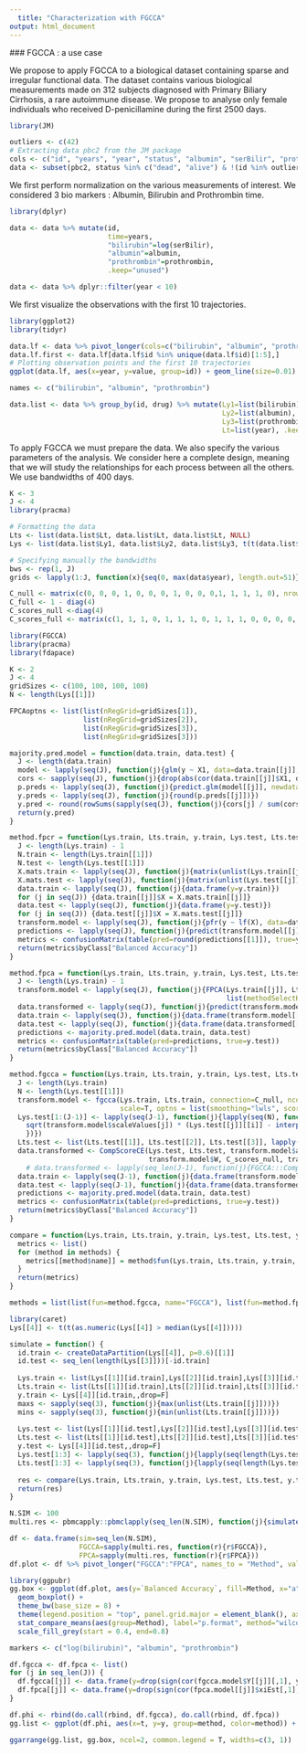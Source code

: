 ```yaml
--- 
  title: "Characterization with FGCCA" 
output: html_document
--- 
```

  
  ### FGCCA : a use case
  
  We propose to apply FGCCA to a biological dataset containing sparse and irregular functional data. The dataset contains various biological measurements made on 312 subjects diagnosed with Primary Biliary Cirrhosis, a rare autoimmune disease. We propose to analyse only female individuals who received D-penicillamine during the first 2500 days. 

``` r
library(JM)

outliers <- c(42)
# Extracting data pbc2 from the JM package
cols <- c("id", "years", "year", "status", "albumin", "serBilir", "prothrombin", "age", "sex", "drug")
data <- subset(pbc2, status %in% c("dead", "alive") & !(id %in% outliers), cols)
```

We first perform normalization on the various measurements of interest. We considered 3 bio markers : Albumin, Bilirubin and Prothrombin time.

```r
library(dplyr)

data <- data %>% mutate(id,
                        time=years,
                        "bilirubin"=log(serBilir), 
                        "albumin"=albumin, 
                        "prothrombin"=prothrombin, 
                        .keep="unused")

data <- data %>% dplyr::filter(year < 10)
```

We first visualize the observations with the first 10 trajectories.

```r
library(ggplot2)
library(tidyr)

data.lf <- data %>% pivot_longer(cols=c("bilirubin", "albumin", "prothrombin"))
data.lf.first <- data.lf[data.lf$id %in% unique(data.lf$id)[1:5],]
# Plotting observation points and the first 10 trajectories
ggplot(data.lf, aes(x=year, y=value, group=id)) + geom_line(size=0.01) + geom_point(size=0.4) + facet_wrap(name~.,scale="free") + theme_bw(base_size = 15) + theme(axis.title.y = element_blank() , axis.text.y = element_blank(), axis.ticks.y = element_blank(), axis.title.x = element_blank())
```

```r
names <- c("bilirubin", "albumin", "prothrombin")

data.list <- data %>% group_by(id, drug) %>% mutate(Ly1=list(bilirubin),
                                                    Ly2=list(albumin),
                                                    Ly3=list(prothrombin),
                                                    Lt=list(year), .keep="unused") %>% dplyr::filter(row_number(id)==1) %>% ungroup()

```

To apply FGCCA we must prepare the data. We also specify the various parameters of the analysis. We consider here a complete design, meaning that we will study the relationships for each process between all the others. We use bandwidths of 400 days.

```r
K <- 3
J <- 4
library(pracma)

# Formatting the data
Lts <- list(data.list$Lt, data.list$Lt, data.list$Lt, NULL)
Lys <- list(data.list$Ly1, data.list$Ly2, data.list$Ly3, t(t(data.list$time)))

# Specifying manually the bandwidths
bws <- rep(1, J)
grids <- lapply(1:J, function(x){seq(0, max(data$year), length.out=51)})

C_null <- matrix(c(0, 0, 0, 1, 0, 0, 0, 1, 0, 0, 0,1, 1, 1, 1, 0), nrow=4)
C_full <- 1 - diag(4)
C_scores_null <-diag(4)
C_scores_full <- matrix(c(1, 1, 1, 0, 1, 1, 1, 0, 1, 1, 1, 0, 0, 0, 0, 1), nrow=4)
```

```r
library(FGCCA)
library(pracma)
library(fdapace)

K <- 2
J <- 4
gridSizes <- c(100, 100, 100, 100)
N <- length(Lys[[1]])

FPCAoptns <- list(list(nRegGrid=gridSizes[1]), 
                  list(nRegGrid=gridSizes[2]), 
                  list(nRegGrid=gridSizes[3]), 
                  list(nRegGrid=gridSizes[3]))

majority.pred.model = function(data.train, data.test) {
  J <- length(data.train)
  model <- lapply(seq(J), function(j){glm(y ~ X1, data=data.train[[j]], family=binomial)})
  cors <- sapply(seq(J), function(j){drop(abs(cor(data.train[[j]]$X1, data.train[[j]]$y)))})
  p.preds <- lapply(seq(J), function(j){predict.glm(model[[j]], newdata = data.test[[j]], type = "response")})
  y.preds <- lapply(seq(J), function(j){round(p.preds[[j]])})
  y.pred <- round(rowSums(sapply(seq(J), function(j){cors[j] / sum(cors) * as.vector(y.preds[[j]])})))
  return(y.pred)
}

method.fpcr = function(Lys.train, Lts.train, y.train, Lys.test, Lts.test, y.test) {
  J <- length(Lys.train) - 1
  N.train <- length(Lys.train[[1]])
  N.test <- length(Lys.test[[1]])
  X.mats.train <- lapply(seq(J), function(j){matrix(unlist(Lys.train[[j]]), byrow=T, nrow=N.train)})
  X.mats.test <- lapply(seq(J), function(j){matrix(unlist(Lys.test[[j]]), byrow=T, nrow=N.test)})
  data.train <- lapply(seq(J), function(j){data.frame(y=y.train)})
  for (j in seq(J)) {data.train[[j]]$X = X.mats.train[[j]]}
  data.test <- lapply(seq(J), function(j){data.frame(y=y.test)})
  for (j in seq(J)) {data.test[[j]]$X = X.mats.test[[j]]}
  transform.model <- lapply(seq(J), function(j){pfr(y ~ lf(X), data=data.train[[j]], family=binomial)})
  predictions <- lapply(seq(J), function(j){predict(transform.model[[j]], newdata=data.test[[j]], type="response")})
  metrics <- confusionMatrix(table(pred=round(predictions[[1]]), true=y.test))
  return(metrics$byClass["Balanced Accuracy"])
}

method.fpca = function(Lys.train, Lts.train, y.train, Lys.test, Lts.test, y.test) {
  J <- length(Lys.train) - 1
  transform.model <- lapply(seq(J), function(j){FPCA(Lys.train[[j]], Lts.train[[j]], 
                                                     list(methodSelectK=K, nRegGrid=gridSizes[j]))})
  data.transformed <- lapply(seq(J), function(j){predict(transform.model[[j]], Lys.test[[j]], Lts.test[[j]])})
  data.train <- lapply(seq(J), function(j){data.frame(transform.model[[j]]$xiEst, y=y.train)})
  data.test <- lapply(seq(J), function(j){data.frame(data.transformed[[j]]$scores, y=y.test)})
  predictions <- majority.pred.model(data.train, data.test)
  metrics <- confusionMatrix(table(pred=predictions, true=y.test))
  return(metrics$byClass["Balanced Accuracy"])
}

method.fgcca = function(Lys.train, Lts.train, y.train, Lys.test, Lts.test, y.test) {
  J <- length(Lys.train)
  N <- length(Lys.test[[1]])
  transform.model <- fgcca(Lys.train, Lts.train, connection=C_null, ncomp=c(rep(K, J-1), 1), deflType = "uncor", verbose=F,
                           scale=T, optns = list(smoothing="lwls", scoreConnection=C_scores_null, scoreMethod=rep("IN", 4)))
  Lys.test[1:(J-1)] <- lapply(seq(J-1), function(j){lapply(seq(N), function(i){
    sqrt(transform.model$scaleValues[j]) * (Lys.test[[j]][[i]] - interp1(transform.model$grids[[j]], transform.model$mus[[j]], Lts.test[[j]][[i]]))
    })})
  Lts.test <- list(Lts.test[[1]], Lts.test[[2]], Lts.test[[3]], lapply(seq(N), function(i){as.double(1:1)}))
  data.transformed <- CompScoreCE(Lys.test, Lts.test, transform.model$a, transform.model$sigmas, transform.model$grids,transform.model$megaCov,
                                  transform.model$W, C_scores_null, transform.model$optns$useReg,transform.model$scaleValues)
    # data.transformed <- lapply(seq_len(J-1), function(j){FGCCA:::CompScoreIN(Lys.test[[j]], Lts.test[[j]], transform.model$a[[j]], transform.model$grids[[j]], transform.model$scaleValues[j])})
  data.train <- lapply(seq(J-1), function(j){data.frame(transform.model$Y[[j]], y=y.train)})
  data.test <- lapply(seq(J-1), function(j){data.frame(data.transformed[[j]], y=y.test)})
  predictions <- majority.pred.model(data.train, data.test)
  metrics <- confusionMatrix(table(pred=predictions, true=y.test))
  return(metrics$byClass["Balanced Accuracy"])
}

compare = function(Lys.train, Lts.train, y.train, Lys.test, Lts.test, y.test, methods) {
  metrics <- list()
  for (method in methods) {
    metrics[[method$name]] = method$fun(Lys.train, Lts.train, y.train, Lys.test, Lts.test, y.test)
  }
  return(metrics)
}

methods = list(list(fun=method.fgcca, name="FGCCA"), list(fun=method.fpca, name="FPCA"))
```

```r
library(caret)
Lys[[4]] <- t(t(as.numeric(Lys[[4]] > median(Lys[[4]]))))

simulate = function() {
  id.train <- createDataPartition(Lys[[4]], p=0.6)[[1]]
  id.test <- seq_len(length(Lys[[3]]))[-id.train]
  
  Lys.train <- list(Lys[[1]][id.train],Lys[[2]][id.train],Lys[[3]][id.train],Lys[[4]][id.train,,drop=F])
  Lts.train <- list(Lts[[1]][id.train],Lts[[2]][id.train],Lts[[3]][id.train],NULL)
  y.train <- Lys[[4]][id.train,,drop=F]
  maxs <- sapply(seq(3), function(j){max(unlist(Lts.train[[j]]))})
  mins <- sapply(seq(3), function(j){min(unlist(Lts.train[[j]]))})
  
  Lys.test <- list(Lys[[1]][id.test],Lys[[2]][id.test],Lys[[3]][id.test],Lys[[4]][id.test,,drop=F])
  Lts.test <- list(Lts[[1]][id.test],Lts[[2]][id.test],Lts[[3]][id.test],NULL)
  y.test <- Lys[[4]][id.test,,drop=F]
  Lys.test[1:3] <- lapply(seq(3), function(j){lapply(seq(length(Lys.test[[3]])), function(i){Lys.test[[j]][[i]][Lts.test[[j]][[i]] <= maxs[j] & Lts.test[[j]][[i]] >= mins[j]]})})
  Lts.test[1:3] <- lapply(seq(3), function(j){lapply(seq(length(Lys.test[[3]])), function(i){Lts.test[[j]][[i]][Lts.test[[j]][[i]] <= maxs[j] & Lts.test[[j]][[i]] >= mins[j]]})})
  
  res <- compare(Lys.train, Lts.train, y.train, Lys.test, Lts.test, y.test, methods)
  return(res)
}
```

```r
N.SIM <- 100
multi.res <- pbmcapply::pbmclapply(seq_len(N.SIM), function(j){simulate()}, mc.cores = 4)
```

```r
df <- data.frame(sim=seq_len(N.SIM), 
                 FGCCA=sapply(multi.res, function(r){r$FGCCA}), 
                 FPCA=sapply(multi.res, function(r){r$FPCA}))
df.plot <- df %>% pivot_longer("FGCCA":"FPCA", names_to = "Method", values_to = "Balanced Accuracy")
```

```r
library(ggpubr)
gg.box <- ggplot(df.plot, aes(y=`Balanced Accuracy`, fill=Method, x="a")) + 
  geom_boxplot() + 
  theme_bw(base_size = 8) + 
  theme(legend.position = "top", panel.grid.major = element_blank(), axis.title.x = element_blank(), axis.ticks.x = element_blank(), axis.text.x = element_blank()) +
  stat_compare_means(aes(group=Method), label="p.format", method="wilcox.test", paired=F, step.increase = 0, vjust=1.1, size=3) + stat_compare_means(aes(group=Method), label="p.signif", method="wilcox.test", paired=F, step.increase = 0, vjust=0.1, hide.ns = T) + 
  scale_fill_grey(start = 0.4, end=0.8)
```

```r
markers <- c("log(bilirubin)", "albumin", "prothrombin")

df.fgcca <- df.fpca <- list()
for (j in seq_len(J)) {
  df.fgcca[[j]] <- data.frame(y=drop(sign(cor(fgcca.model$Y[[j]][,1], y.train))) * fgcca.model$a[[j]][,1], t=fgcca.model$grids[[j]], method="FGCCA", marker=markers[j])
  df.fpca[[j]] <- data.frame(y=drop(sign(cor(fpca.model[[j]]$xiEst[,1], y.train))) * fpca.model[[j]]$phi[,1], t=fpca.model[[j]]$workGrid, method="FPCA", marker=markers[j])
}

df.phi <- rbind(do.call(rbind, df.fgcca), do.call(rbind, df.fpca))
gg.list <- ggplot(df.phi, aes(x=t, y=y, group=method, color=method)) + geom_line() + theme_bw(base_size = 8) + theme(legend.position="top") + labs(y="First functional mode", x="Number of years since enrollment") + scale_color_grey(start=0.4, end=0.8, name="Method") + facet_wrap(.~marker, scales="free") + geom_abline(slope=0, intercept=0, linetype='dashed')

ggarrange(gg.list, gg.box, ncol=2, common.legend = T, widths=c(3, 1))
```
